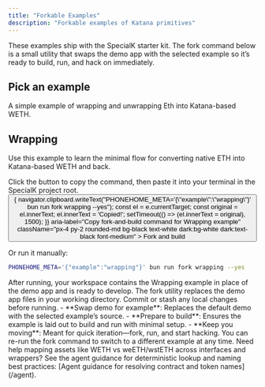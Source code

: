 ```yaml
---
title: "Forkable Examples"
description: "Forkable examples of Katana primitives"
---
```



<Info>
These examples ship with the SpecialK starter kit. The fork command below is a small utility that swaps the demo app with the selected example so it’s ready to build, run, and hack on immediately.
</Info>

## Pick an example

<CardGroup cols={1}>
<Card title="Wrapping" icon="rocket" href="#wrapping">
  A simple example of wrapping and unwrapping Eth into Katana-based WETH.
</Card>
</CardGroup>

## Wrapping

Use this example to learn the minimal flow for converting native ETH into Katana-based WETH and back.

<Steps>
<Step title="Fork and build the example">
  Click the button to copy the command, then paste it into your terminal in the SpecialK project root.

  <div style={{ marginTop: 12, marginBottom: 12 }}>
    <button
      onClick={(e) => {
        navigator.clipboard.writeText("PHONEHOME_META='{\"example\":\"wrapping\"}' bun run fork wrapping --yes");
        const el = e.currentTarget;
        const original = el.innerText;
        el.innerText = 'Copied!';
        setTimeout(() => (el.innerText = original), 1500);
      }}
      aria-label="Copy fork-and-build command for Wrapping example"
      className="px-4 py-2 rounded-md bg-black text-white dark:bg-white dark:text-black font-medium"
    >
      Fork and build
    </button>
  </div>

  Or run it manually:

  ```bash
  PHONEHOME_META='{"example":"wrapping"}' bun run fork wrapping --yes
  ```

  <Check>
  After running, your workspace contains the Wrapping example in place of the demo app and is ready to develop.
  </Check>

  <Warning>
  The fork utility replaces the demo app files in your working directory. Commit or stash any local changes before running.
  </Warning>
</Step>

<Step title="What the fork utility does">
  - **Swap demo for example**: Replaces the default demo with the selected example’s source.
  - **Prepare to build**: Ensures the example is laid out to build and run with minimal setup.
  - **Keep you moving**: Meant for quick iteration—fork, run, and start hacking.
  
  <Tip>
  You can re-run the fork command to switch to a different example at any time.
  </Tip>
</Step>
</Steps>

<Info>
Need help mapping assets like WETH vs weETH/wstETH across interfaces and wrappers? See the agent guidance for deterministic lookup and naming best practices: [Agent guidance for resolving contract and token names](/agent).
</Info>

